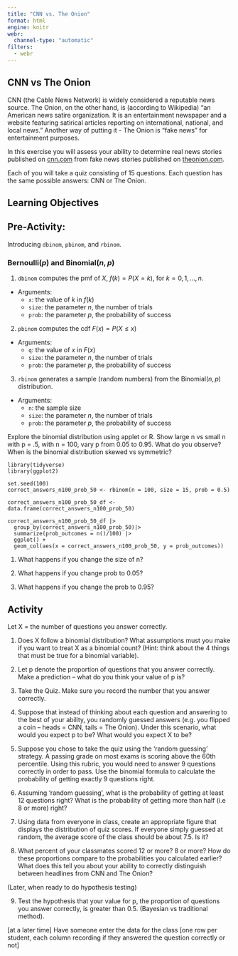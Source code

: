 ```yaml
---
title: "CNN vs. The Onion"
format: html
engine: knitr
webr:
  channel-type: "automatic"
filters:
  - webr
---
```


## CNN vs The Onion

CNN (the Cable News Network) is widely considered a reputable news source.  The Onion, on the other hand, is (according to Wikipedia) “an American news satire organization.  It is an entertainment newspaper and a website featuring satirical articles reporting on international, national, and local news.”  Another way of putting it - The Onion is “fake news” for entertainment purposes.  

In this exercise you will assess your ability to determine real news stories published on [cnn.com](cnn.com) from fake news stories published on [theonion.com](theonion.com).

Each of you will take a quiz consisting of 15 questions.   Each question has the same possible answers:  CNN or The Onion.

## Learning Objectives


## Pre-Activity:

Introducing `dbinom`, `pbinom`, and `rbinom`.

### Bernoulli$(p)$ and Binomial$(n,p)$

1.  `dbinom` computes the pmf of $X$, $f(k) = P(X = k)$, for $k = 0, 1, \ldots, n$.

-   Arguments:
    -   `x`: the value of $k$ in $f(k)$
    -   `size`: the parameter $n$, the number of trials
    -   `prob`: the parameter $p$, the probability of success

2.  `pbinom` computes the cdf $F(x) = P(X \le x)$\

-   Arguments:
    -   `q`: the value of $x$ in $F(x)$
    -   `size`: the parameter $n$, the number of trials
    -   `prob`: the parameter $p$, the probability of success

3.  `rbinom` generates a sample (random numbers) from the Binomial$(n,p)$ distribution.

-   Arguments:
    -   `n`: the sample size
    -   `size`: the parameter $n$, the number of trials
    -   `prob`: the parameter $p$, the probability of success


Explore the binomial distribution using applet or R.  Show large n vs small n with p = .5,  with n = 100, vary p from 0.05 to 0.95.   What do you observe?  When is the binomial distribution skewed vs symmetric?

```webr
library(tidyverse)
library(ggplot2)

set.seed(100)
correct_answers_n100_prob_50 <- rbinom(n = 100, size = 15, prob = 0.5)

correct_answers_n100_prob_50_df <- data.frame(correct_answers_n100_prob_50)

correct_answers_n100_prob_50_df |>
  group_by(correct_answers_n100_prob_50)|>
  summarize(prob_outcomes = n()/100) |>
  ggplot() +
  geom_col(aes(x = correct_answers_n100_prob_50, y = prob_outcomes))

```

1. What happens if you change the size of n?


2. What happens if you change prob to 0.05?


3. What happens if you change the prob to 0.95?



## Activity

Let X = the number of questions you answer correctly.  


1.  Does X follow a binomial distribution?   What assumptions must you make if you want to treat X as a binomial count? (Hint: think about the 4 things that must be true for a binomial variable). 

2.  Let p denote the proportion of questions that you answer correctly.  Make a prediction – what do you think your value of p is?

3.  Take the Quiz.  Make sure you record the number that you answer correctly.

4.  Suppose that instead of thinking about each question and answering to the best of your ability, you randomly guessed answers (e.g. you flipped a coin – heads = CNN, tails = The Onion).  Under this scenario, what would you expect p to be?  What would you expect X to be?

5.  Suppose you chose to take the quiz using the ‘random guessing’ strategy.  A passing grade on most exams is scoring above the 60th percentile.   Using this rubric, you would need to answer 9 questions correctly in order to pass.  Use the binomial formula to calculate the probability of getting exactly 9 questions right.  

6.  Assuming ‘random guessing’, what is the probability of getting at least 12 questions right?  What is the probability of getting more than half (i.e 8 or more) right?  

7. Using data from everyone in class, create an appropriate figure that displays the distribution of quiz scores.  If everyone simply guessed at random, the average score of the class should be about 7.5.  Is it? 

8.  What percent of your classmates scored 12 or more?  8 or more?  How do these proportions compare to the probabilities you calculated earlier?  What does this tell you about your ability to correctly distinguish between headlines from CNN and The Onion?

(Later, when ready to do hypothesis testing)

9.  Test the hypothesis that your value for p, the proportion of questions you answer correctly, is greater than 0.5.  (Bayesian vs traditional method).


[at a later time]
Have someone enter the data for the class [one row per student, each column recording if they answered the question correctly or not]

